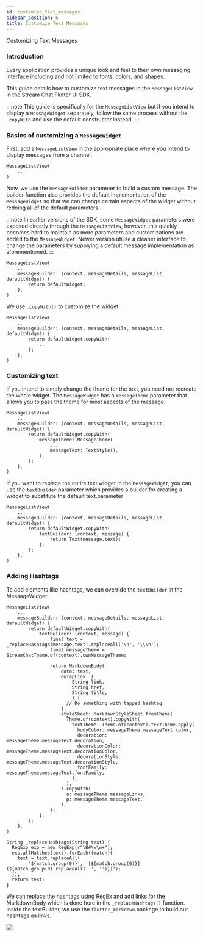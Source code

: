 ```yaml
---
id: customize_text_messages
sidebar_position: 6
title: Customize Text Messages
---
```


Customizing Text Messages

### Introduction

Every application provides a unique look and feel to their own messaging interface including and not
limited to fonts, colors, and shapes.

This guide details how to customize text messages in the `MessageListView` in the Stream Chat Flutter
UI SDK.

:::note
This guide is specifically for the `MessageListView` but if you intend to display a `MessageWidget`
separately, follow the same process without the `.copyWith` and use the default constructor instead.
:::

### Basics of customizing a `MessageWidget`

First, add a `MessageListView` in the appropriate place where you intend to display messages from a
channel.

```
MessageListView(
    ...
)
```

Now, we use the `messageBuilder` parameter to build a custom message. The builder function also provides
the default implementation of the `MessageWidget` so that we can change certain aspects of the widget
without redoing all of the default parameters.

:::note
In earlier versions of the SDK, some `MessageWidget` parameters were exposed directly through the `MessageListView`,
however, this quickly becomes hard to maintain as more parameters and customizations are added to the
`MessageWidget`. Newer version utilise a cleaner interface to change the parameters by supplying a
default message implementation as aforementioned.
:::

```
MessageListView(
    ...
    messageBuilder: (context, messageDetails, messageList, defaultWidget) {
        return defaultWidget;
    },
)
```

We use `.copyWith()` to customize the widget:

```
MessageListView(
    ...
    messageBuilder: (context, messageDetails, messageList, defaultWidget) {
        return defaultWidget.copyWith(
            ...
        );
    },
)
```

### Customizing text

If you intend to simply change the theme for the text, you need not recreate the whole widget. The
`MessageWidget` has a `messageTheme` parameter that allows you to pass the theme for most aspects
of the message.

```
MessageListView(
    ...
    messageBuilder: (context, messageDetails, messageList, defaultWidget) {
        return defaultWidget.copyWith(
            messageTheme: MessageTheme(
                ...
                messageText: TextStyle(),
            ),
        );
    },
)
```

If you want to replace the entire text widget in the `MessageWidget`, you can use the `textBuilder`
parameter which provides a builder for creating a widget to substitute the default text.parameter

```
MessageListView(
    ...
    messageBuilder: (context, messageDetails, messageList, defaultWidget) {
        return defaultWidget.copyWith(
            textBuilder: (context, message) {
                return Text(message.text);
            },
        );
    },
)
```

### Adding Hashtags

To add elements like hashtags, we can override the `textBuilder` in the MessageWidget:

```
MessageListView(
    ...
    messageBuilder: (context, messageDetails, messageList, defaultWidget) {
        return defaultWidget.copyWith(
            textBuilder: (context, message) {
                final text = _replaceHashtags(message.text).replaceAll('\n', '\\\n');
                final messageTheme = StreamChatTheme.of(context).ownMessageTheme;

                return MarkdownBody(
                    data: text,
                    onTapLink: (
                        String link,
                        String href,
                        String title,
                        ) {
                      // Do something with tapped hashtag
                    },
                    styleSheet: MarkdownStyleSheet.fromTheme(
                      Theme.of(context).copyWith(
                        textTheme: Theme.of(context).textTheme.apply(
                          bodyColor: messageTheme.messageText.color,
                          decoration: messageTheme.messageText.decoration,
                          decorationColor: messageTheme.messageText.decorationColor,
                          decorationStyle: messageTheme.messageText.decorationStyle,
                          fontFamily: messageTheme.messageText.fontFamily,
                        ),
                      ),
                    ).copyWith(
                      a: messageTheme.messageLinks,
                      p: messageTheme.messageText,
                    ),
                );
            },
        );
    },
)

String _replaceHashtags(String text) {
  RegExp exp = new RegExp(r"\B#\w\w+");
  exp.allMatches(text).forEach((match){
    text = text.replaceAll(
        '${match.group(0)}', '[${match.group(0)}](${match.group(0).replaceAll(' ', '')})');
  });
  return text;
}
```

We can replace the hashtags using RegEx and add links for the MarkdownBody which is done here in the
`_replaceHashtags()` function.
Inside the textBuilder, we use the `flutter_markdown` package to build our hashtags as links.

![](../assets/hashtag_example.jpg)
